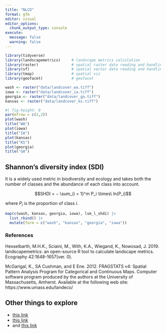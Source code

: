 ```yaml
---
title: "NLCD"
format: gfm
editor: visual
editor_options: 
  chunk_output_type: console
execute: 
  message: false
  warning: false
---
```


```r
library(tidyverse)
library(landscapemetrics)     # landscape metrics calculation
library(raster)               # spatial raster data reading and handling
library(sf)                   # spatial vector data reading and handling
library(tmap)                 # spatial viz
library(geofacet)             # geofacet

wash <- raster("data/landcover_wa.tiff") 
iowa <- raster("data/landcover_ia.tiff") 
georgia <- raster("data/landcover_ga.tiff") 
kansas <- raster("data/landcover_ks.tiff")
```

```r
#| fig-height: 8
par(mfrow = c(2,2))
plot(wash)
title("WA")
plot(iowa)
title("IA")
plot(kansas)
title("KS")
plot(georgia)
title("GA")
```

## Shannon's diversity index (SDI)

It is a widely used metric in biodiversity and ecology and takes both the number of classes and the abundance of each class into account.

$$SHDI = − \sum_{i = 1}^m ​P_i​ \times\ ln(P_i​)$$

where $P_i$ is the proportion of class $i$.

```r
map(c(wash, kansas, georgia, iowa), lsm_l_shdi) |> 
  list_rbind() |> 
  mutate(farm = c("wash", "kansas", "georgia", "iowa"))
```

### References

Hesselbarth, M.H.K., Sciaini, M., With, K.A., Wiegand, K., Nowosad, J. 2019. landscapemetrics: an open-source R tool to calculate landscape metrics. Ecography 42:1648-1657(ver. 0).

McGarigal, K., SA Cushman, and E Ene. 2012. FRAGSTATS v4: Spatial Pattern Analysis Program for Categorical and Continuous Maps. Computer software program produced by the authors at the University of Massachusetts, Amherst. Available at the following web site: https://www.umass.edu/landeco/

## Other things to explore

-   [this link](https://smalltownbigdata.github.io/feb2021-landcover/feb2021-landcover.html)
-   [this link](https://gatesdupontvignettes.com/2019/06/16/nlcd-velox-dplyr.html)
-   and [this link](https://jakubnowosad.com/posts/2022-02-17-lsm-bp3/#reading-the-data)
